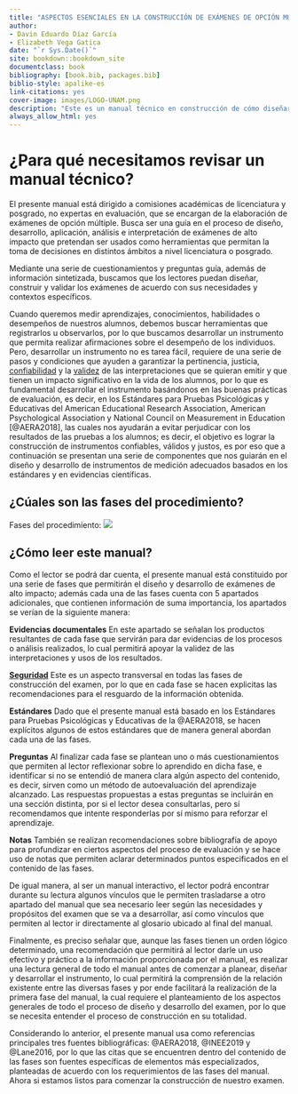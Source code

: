 ```yaml
--- 
title: "ASPECTOS ESENCIALES EN LA CONSTRUCCIÓN DE EXÁMENES DE OPCIÓN MÚLTIPLE"
author: 
- Davin Eduardo Díaz García
- Elizabeth Vega Gatica
date: "`r Sys.Date()`"
site: bookdown::bookdown_site
documentclass: book
bibliography: [book.bib, packages.bib]
biblio-style: apalike-es
link-citations: yes
cover-image: images/LOGO-UNAM.png
description: "Este es un manual técnico en construcción de cómo diseñar, aplicar y validar exámenes de opción múltiple de alto impacto"
always_allow_html: yes
---
```


# ¿Para qué necesitamos revisar un manual técnico? {-#para}

El presente manual está dirigido a comisiones académicas de licenciatura y posgrado, no expertas en evaluación, que se encargan de la elaboración de exámenes de opción múltiple. Busca ser una guía en el proceso de diseño, desarrollo, aplicación, análisis e interpretación de exámenes de alto impacto que pretendan ser usados como herramientas que permitan la toma de decisiones en distintos ámbitos a nivel licenciatura o posgrado.  

Mediante una serie de cuestionamientos y preguntas guía, además de información sintetizada, buscamos que los lectores puedan diseñar, construir y validar los exámenes de acuerdo con sus necesidades y contextos específicos.

Cuando queremos medir aprendizajes, conocimientos, habilidades o desempeños de nuestros alumnos, debemos buscar herramientas que registrarlos u observarlos, por lo que buscamos desarrollar un instrumento que permita realizar afirmaciones sobre el desempeño de los individuos. Pero, desarrollar un instrumento no es tarea fácil, requiere de una serie de pasos y condiciones que ayuden a garantizar la pertinencia, justicia, [confiabilidad](#confiabilidad) y la [validez](#validez-G) de las interpretaciones que se quieran emitir y que tienen un impacto significativo en la vida de los alumnos, por lo que es fundamental desarrollar el instrumento basándonos en las buenas prácticas de evaluación, es decir, en los Estándares para Pruebas Psicológicas y Educativas del American Educational Research Association, American Psychological Association y National Council on Measurement in Education [@AERA2018], las cuales nos ayudarán a evitar perjudicar con los resultados de las pruebas a los alumnos; es decir, el objetivo es lograr la construcción de instrumentos confiables, válidos y justos, es por eso que a continuación se presentan una serie de componentes que nos guiarán en el diseño y desarrollo de instrumentos de medición adecuados basados en los estándares y en evidencias científicas. 

## ¿Cúales son las fases del procedimiento? {-#fases}

Fases del procedimiento: ![](images/infografia.png) 

## ¿Cómo leer este manual? {-#instructivo}

Como el lector se podrá dar cuenta, el presente manual está constituido por una serie de fases que permitirán el diseño y desarrollo de exámenes de alto impacto; además cada una de las fases cuenta con 5 apartados adicionales, que contienen información de suma importancia, los apartados se verían de la siguiente manera:  

:::evidencia
**Evidencias documentales** 
En este apartado se señalan los productos resultantes de cada fase que servirán para dar evidencias de los procesos o análisis realizados, lo cual permitirá apoyar la validez de las interpretaciones y usos de los resultados. 
:::

:::seguridad
[**Seguridad**](#seguridad-G)
Este es un aspecto transversal en todas las fases de construcción del examen, por lo que en cada fase se hacen explicitas las recomendaciones para el resguardo de la información obtenida. 
:::

:::aera
**Estándares** Dado que el presente manual está basado en los Estándares para Pruebas Psicológicas y Educativas de la @AERA2018, se hacen explícitos algunos de estos estándares que de manera general abordan cada una de las fases. 
:::

:::quiz
**Preguntas** Al finalizar cada fase se plantean uno o más cuestionamientos que permiten al lector reflexionar sobre lo aprendido en dicha fase, e identificar si no se entendió de manera clara algún aspecto del contenido, es decir, sirven como un método de autoevaluación del aprendizaje alcanzado. Las respuestas propuestas a estas preguntas se incluirán en una sección distinta, por si el lector desea consultarlas, pero sí recomendamos que intente responderlas por sí mismo para reforzar el aprendizaje.
:::



:::nota
**Notas**
También se realizan recomendaciones sobre bibliografía de apoyo para profundizar en ciertos aspectos del proceso de evaluación y se hace uso de notas que permiten aclarar determinados puntos especificados en el contenido de las fases.
:::

De igual manera, al ser un manual interactivo, el lector podrá encontrar durante su lectura algunos vínculos que le permiten trasladarse a otro apartado del manual que sea necesario leer según las necesidades y propósitos del examen que se va a desarrollar, así como vínculos que permiten al lector ir directamente al glosario ubicado al final del manual. 

Finalmente, es preciso señalar que, aunque las fases tienen un orden lógico determinado, una recomendación que permitirá al lector darle un uso efectivo y práctico a la información proporcionada por el manual, es realizar una lectura general de todo el manual antes de comenzar a planear, diseñar y desarrollar el instrumento, lo cual permitirá la comprensión de la relación existente entre las diversas fases y por ende facilitará la realización de la primera fase del manual, la cual requiere el planteamiento de los aspectos generales de todo el proceso de diseño y desarrollo del examen, por lo que se necesita entender el proceso de construcción en su totalidad.

Considerando lo anterior, el presente manual usa como referencias principales tres fuentes bibliográficas:  @AERA2018, @INEE2019 y @Lane2016, por lo que las citas que se encuentren dentro del contenido de las fases son fuentes específicas de elementos más especializados, planteadas de acuerdo con los requerimientos de las fases del manual. 
Ahora si estamos listos para comenzar la construcción de nuestro examen. 
